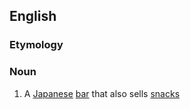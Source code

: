 ==English==

===Etymology===
{{etyl|ja}}

===Noun===
{{wikipedia}}
{{en-noun}}

# A [[Japanese]] [[bar]] that also sells [[snack]]s